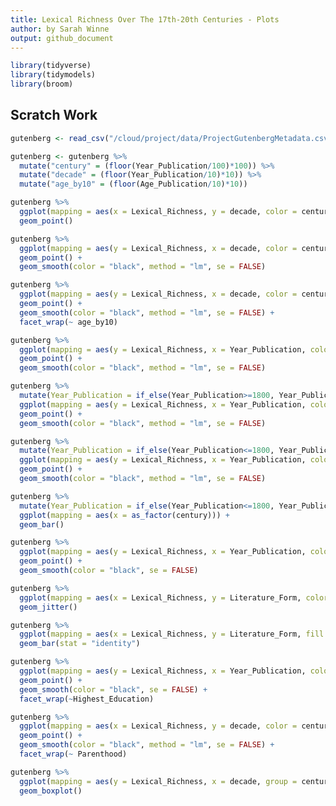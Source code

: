 ```yaml
---
title: Lexical Richness Over The 17th-20th Centuries - Plots
author: by Sarah Winne
output: github_document
---
```


```r
library(tidyverse)
library(tidymodels)
library(broom)
```

## Scratch Work

```r
gutenberg <- read_csv("/cloud/project/data/ProjectGutenbergMetadata.csv")
```

```r
gutenberg <- gutenberg %>%
  mutate("century" = (floor(Year_Publication/100)*100)) %>%
  mutate("decade" = (floor(Year_Publication/10)*10)) %>%
  mutate("age_by10" = (floor(Age_Publication/10)*10))
```

```r
gutenberg %>%
  ggplot(mapping = aes(x = Lexical_Richness, y = decade, color = century, alpha = .1)) +
  geom_point()
```

```r
gutenberg %>%
  ggplot(mapping = aes(y = Lexical_Richness, x = decade, color = century, alpha = .1)) +
  geom_point() +
  geom_smooth(color = "black", method = "lm", se = FALSE) 
```

```r
gutenberg %>%
  ggplot(mapping = aes(y = Lexical_Richness, x = decade, color = century, alpha = .1)) +
  geom_point() +
  geom_smooth(color = "black", method = "lm", se = FALSE) +
  facet_wrap(~ age_by10)
```

```r
gutenberg %>%
  ggplot(mapping = aes(y = Lexical_Richness, x = Year_Publication, color = century, alpha = .1)) +
  geom_point() +
  geom_smooth(color = "black", method = "lm", se = FALSE)
```

```r
gutenberg %>%
  mutate(Year_Publication = if_else(Year_Publication>=1800, Year_Publication, NA)) %>%
  ggplot(mapping = aes(y = Lexical_Richness, x = Year_Publication, color = century, alpha = .1)) +
  geom_point() +
  geom_smooth(color = "black", method = "lm", se = FALSE)
```

```r
gutenberg %>%
  mutate(Year_Publication = if_else(Year_Publication<=1800, Year_Publication, NA)) %>%
  ggplot(mapping = aes(y = Lexical_Richness, x = Year_Publication, color = century, alpha = .1)) +
  geom_point() +
  geom_smooth(color = "black", method = "lm", se = FALSE)
```

```r
gutenberg %>%
  mutate(Year_Publication = if_else(Year_Publication<=1800, Year_Publication, NA)) %>%
  ggplot(mapping = aes(x = as_factor(century))) +
  geom_bar()
```

```r
gutenberg %>%
  ggplot(mapping = aes(y = Lexical_Richness, x = Year_Publication, color = century, alpha = .1)) +
  geom_point() +
  geom_smooth(color = "black", se = FALSE)
```

```r
gutenberg %>%
  ggplot(mapping = aes(x = Lexical_Richness, y = Literature_Form, color = century, alpha = .1)) +
  geom_jitter()
```

```r
gutenberg %>%
  ggplot(mapping = aes(x = Lexical_Richness, y = Literature_Form, fill = century)) +
  geom_bar(stat = "identity")
```

```r
gutenberg %>%
  ggplot(mapping = aes(y = Lexical_Richness, x = Year_Publication, color = century, alpha = .1)) +
  geom_point() +
  geom_smooth(color = "black", se = FALSE) +
  facet_wrap(~Highest_Education)
```

```r
gutenberg %>%
  ggplot(mapping = aes(x = Lexical_Richness, y = decade, color = century, alpha = .1)) +
  geom_point() +
  geom_smooth(color = "black", method = "lm", se = FALSE) +
  facet_wrap(~ Parenthood)
```

```r
gutenberg %>%
  ggplot(mapping = aes(y = Lexical_Richness, x = decade, group = century, alpha = 0.1)) +
  geom_boxplot()
```

